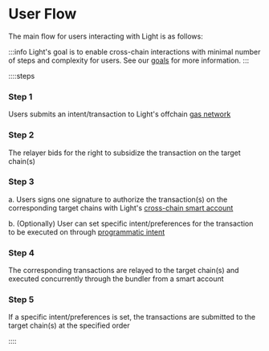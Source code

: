 # User Flow

The main flow for users interacting with Light is as follows:

:::info
Light's goal is to enable cross-chain interactions with minimal number of steps and complexity for users.
See our [goals](/goals) for more information.
:::

::::steps

### Step 1

Users submits an intent/transaction to Light's offchain [gas network](/gas-abstraction)

### Step 2

The relayer bids for the right to subsidize the transaction on the target chain(s)

### Step 3

a. Users signs one signature to authorize the transaction(s) on the corresponding target chains with Light's [cross-chain smart account](/smart-wallet)

b. (Optionally) User can set specific intent/preferences for the transaction to be executed on through [programmatic intent](/programmatic-intent)

### Step 4

The corresponding transactions are relayed to the target chain(s) and executed concurrently through the bundler from a smart account

### Step 5

If a specific intent/preferences is set, the transactions are submitted to the target chain(s) at the specified order

::::

